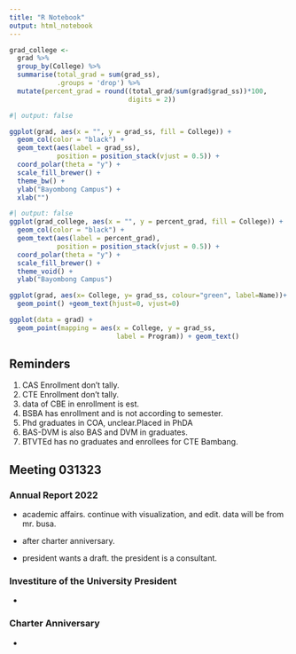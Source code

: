 ```yaml
---
title: "R Notebook"
output: html_notebook
---
```


```r
grad_college <-
  grad %>%
  group_by(College) %>%
  summarise(total_grad = sum(grad_ss),
            .groups = 'drop') %>%
  mutate(percent_grad = round((total_grad/sum(grad$grad_ss))*100,
                              digits = 2))
```

```r
#| output: false

ggplot(grad, aes(x = "", y = grad_ss, fill = College)) +
  geom_col(color = "black") +
  geom_text(aes(label = grad_ss),
            position = position_stack(vjust = 0.5)) +
  coord_polar(theta = "y") +
  scale_fill_brewer() +
  theme_bw() +
  ylab("Bayombong Campus") +
  xlab("")
```

```r
#| output: false
ggplot(grad_college, aes(x = "", y = percent_grad, fill = College)) +
  geom_col(color = "black") +
  geom_text(aes(label = percent_grad),
            position = position_stack(vjust = 0.5)) +
  coord_polar(theta = "y") +
  scale_fill_brewer() +
  theme_void() +
  ylab("Bayombong Campus")
```

```r
ggplot(grad, aes(x= College, y= grad_ss, colour="green", label=Name))+
  geom_point() +geom_text(hjust=0, vjust=0)
```

```r
ggplot(data = grad) + 
  geom_point(mapping = aes(x = College, y = grad_ss,
                           label = Program)) + geom_text()
```

## Reminders

1. CAS Enrollment don't tally.
2. CTE Enrollment don't tally.
3. data of CBE in enrollment is est.
4. BSBA has enrollment and is not according to semester.
5. Phd graduates in COA, unclear.Placed in PhDA
6. BAS-DVM is also BAS and DVM in graduates.
7. BTVTEd has no graduates and enrollees for CTE Bambang.

## Meeting 031323

### Annual Report 2022

- academic affairs. continue with visualization, and edit. data will be from mr. busa.

- after charter anniversary.

- president wants a draft. the president is a consultant.

### Investiture of the University President

- 

### Charter Anniversary

- 
